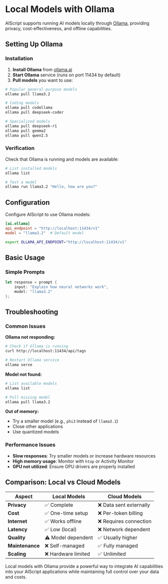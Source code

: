 
# Local Models with Ollama

AIScript supports running AI models locally through [Ollama](https://ollama.ai/), providing privacy, cost-effectiveness, and offline capabilities.

## Setting Up Ollama

### Installation

1. **Install Ollama** from [ollama.ai](https://ollama.ai/)
2. **Start Ollama** service (runs on port 11434 by default)
3. **Pull models** you want to use:

```bash
# Popular general-purpose models
ollama pull llama3.2

# Coding models
ollama pull codellama
ollama pull deepseek-coder

# Specialized models
ollama pull deepseek-r1
ollama pull gemma2
ollama pull qwen2.5
```

### Verification

Check that Ollama is running and models are available:

```bash
# List installed models
ollama list

# Test a model
ollama run llama3.2 "Hello, how are you?"
```

## Configuration

Configure AIScript to use Ollama models:

<Tabs>
<Tab label="project.toml">

```toml
[ai.ollama]
api_endpoint = "http://localhost:11434/v1"
model = "llama3.2"  # Default model
```

</Tab>
<Tab label="Environment Variable">

```bash
export OLLAMA_API_ENDPOINT="http://localhost:11434/v1"
```

</Tab>
</Tabs>

## Basic Usage

### Simple Prompts

```rust
let response = prompt {
    input: "Explain how neural networks work",
    model: "llama3.2"
};
```

## Troubleshooting

### Common Issues

**Ollama not responding:**
```bash
# Check if Ollama is running
curl http://localhost:11434/api/tags

# Restart Ollama service
ollama serve
```

**Model not found:**
```bash
# List available models
ollama list

# Pull missing model
ollama pull llama3.2
```

**Out of memory:**
- Try a smaller model (e.g., `phi3` instead of `llama3.1`)
- Close other applications
- Use quantized models

### Performance Issues

- **Slow responses**: Try smaller models or increase hardware resources
- **High memory usage**: Monitor with `htop` or Activity Monitor
- **GPU not utilized**: Ensure GPU drivers are properly installed

## Comparison: Local vs Cloud Models

| Aspect | Local Models | Cloud Models |
|--------|-------------|--------------|
| **Privacy** | ✅ Complete | ❌ Data sent externally |
| **Cost** | ✅ One-time setup | ❌ Per-token billing |
| **Internet** | ✅ Works offline | ❌ Requires connection |
| **Latency** | ✅ Low (local) | ❌ Network dependent |
| **Quality** | ⚠️ Model dependent | ✅ Usually higher |
| **Maintenance** | ❌ Self-managed | ✅ Fully managed |
| **Scaling** | ❌ Hardware limited | ✅ Unlimited |

Local models with Ollama provide a powerful way to integrate AI capabilities into your AIScript applications while maintaining full control over your data and costs.
